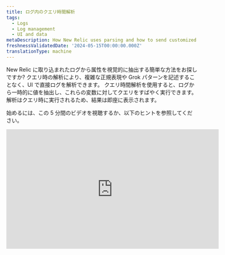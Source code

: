 ```yaml
---
title: ログ内のクエリ時間解析
tags:
  - Logs
  - Log management
  - UI and data
metaDescription: How New Relic uses parsing and how to send customized log data.
freshnessValidatedDate: '2024-05-15T00:00:00.000Z'
translationType: machine
---
```


New Relic に取り込まれたログから属性を視覚的に抽出する簡単な方法をお探しですか? クエリ時の解析により、複雑な正規表現や Grok パターンを記述することなく、UI で直接ログを解析できます。 クエリ時間解析を使用すると、ログから一時的に値を抽出し、これらの変数に対してクエリをすばやく実行できます。 解析はクエリ時に実行されるため、結果は即座に表示されます。

始めるには、この 5 分間のビデオを視聴するか、以下のヒントを参照してください。

<iframe
  width="560"
  height="315"
  src="https://www.youtube.com/embed/tvK6MlkvD6Y?si=Vj4zadiAH1OG_wMy"
  title="YouTube video player"
  frameborder="0"
  allow="accelerometer; autoplay; clipboard-write; encrypted-media; gyroscope; picture-in-picture; web-share"
  referrerpolicy="strict-origin-when-cross-origin"
  allowfullscreen
/>

## クエリ時解析と取り込み解析の違い [#differences]

どちらのタイプの解析でもログのクエリが容易になりますが、いくつかの重要な違いがあります。

* **取り込み解析:**[ログ取り込み](/docs/logs/ui-data/parsing/)中の解析では、Grok または正規表現 (またはその両方) を使用して解析ルールを作成します。 ログ レコードが New Relic に取り込まれると、解析ルールが適用され、ログ データとともに NRDB に保存される永続的な属性が作成されます。 これらの属性により、ログ データのクエリが容易になります。
* **クエリ時解析:**取り込み解析とは対照的に、クエリ時解析では、クエリ変数として使用される一時的な属性を作成できます。 その後、これらの変数を NRQL クエリで使用して、ログ テーブルにデータを入力できます。 UI で選択を行うと、クエリが自動的に作成されます。

両方の解析アプローチを組み合わせて使用することもできます。 以下の表を確認して、クエリ時間解析が適切かどうかを判断してください。

<table>
  <thead>
    <tr>
      <th>
        説明
      </th>

      <th>
        取り込み解析
      </th>

      <th>
        クエリ時の解析
      </th>
    </tr>
  </thead>

  <tbody>
    <tr>
      <td>
        推奨される使用方法
      </td>

      <td>
        将来的にクエリできる永続的な属性を作成するのに最適
      </td>

      <td>
        永続的ではない属性に対するクイッククエリを実行するのに最適
      </td>
    </tr>

    <tr>
      <td>
        解析言語
      </td>

      <td>
        Grokパターンと正規表現を作成します
      </td>

      <td>
        New RelicはNRQL [aparse](/docs/nrql/nrql-syntax-clauses-functions/#func-aparse)関数を使用してクエリを作成します
      </td>
    </tr>

    <tr>
      <td>
        タイミング
      </td>

      <td>
        摂取時に適用
      </td>

      <td>
        クエリを実行するときに適用されます
      </td>
    </tr>

    <tr>
      <td>
        結果
      </td>

      <td>
        保存されたログに永続的な変更を加える
      </td>

      <td>
        UI のログを一時的に変更します
      </td>
    </tr>

    <tr>
      <td>
        ライブテールログ
      </td>

      <td>
        ライブテールログには、取り込み解析から抽出された値が含まれます。
      </td>

      <td>
        ライブテールログには、クエリ時間解析から抽出された値は含ま**れません。**
      </td>
    </tr>

    <tr>
      <td>
        エクスポートされたログ
      </td>

      <td>
        エクスポートされたログには、取り込み解析から抽出された値が含まれます。
      </td>

      <td>
        エクスポートされたログには、クエリ時間解析から抽出された値は含まれ**ません。**
      </td>
    </tr>

    <tr>
      <td>
        属性の数
      </td>

      <td>
        取り込み時に最大[255 個の属性](/docs/logs/log-api/log-event-data/#events)が使用可能です (取り込み時に解析できる実際の属性数はログの性質によって異なります)
      </td>

      <td>
        クエリ時間解析では、すべてのルールにわたって最大32個の一時属性を解析できます。
      </td>
    </tr>
  </tbody>
</table>

## クエリ時間解析ルールを作成する方法 [#how-to]

クエリ時間解析ルールを作成するためのガイドを次に示します。 この例では、 `message`プロパティからログレベルとスクリプト メッセージの値を抽出する方法を示します。

<Steps>
  <Step>
    #### 解析する属性値を選択 [#select-attribute]

    解析する属性値を選択することで、クエリ時間解析ルールの作成を開始できます。

    1. ログ テーブルまたは**Log details**\[ログの詳細]ビューで、抽出する値を含むアンカー文字列を強調表示します。 この場合は、 `level=info msg="Running script"`強調表示します。 ログ テーブルでは次のようになります。<img title="Screenshot showing a highlighted section of a log" alt="Screenshot showing a highlighted section of a log" src="/images/logs_screenshot-crop_example-log-record-to-highlight.webp"/>

       次の点に注意してください。

       * 強調表示されたテキストには、抽出する値と、抽出された値の場所を識別するのに役立つ周囲の文字列を含める必要があります。
       * 最初のアンカー文字列が元の属性値の中間にある場合は、抽出する値の前後に少なくとも 1 文字を含めます。
       * 属性値全体を強調表示する場合は、抽出する値の前後の文字を気にする必要はありません。
       * 解析する BLOB 値を強調表示することはできません。

    2. **Create query time parsing rule** \[クエリ時間解析ルールの作成]オプションをクリックします。

       **Log table**\[ログテーブル]:<img title="Screenshot showing how you can begin with the logs table UI" alt="Screenshot showing how you can begin with the logs table UI" src="/images/logs_screenshot-full_logs-table-entry-point.webp"/>

       **Log details view**\[ログ詳細ビュー]:<img title="Screenshot showing how you can start creating rules in the logs detail view" alt="Screenshot showing how you can start creating rules in the logs detail view." src="/images/logs_screenshot-full_logs-detail-entry-point.webp"/>
  </Step>

  <Step>
    #### 値を強調表示して抽出する [#highlight-extractl]

    **Create query time parsing rule** \[クエリ時間解析ルールの作成]をクリックすると、解析対象として選択した文字列がエディターに表示されます。

    <img
      title="Screenshot showing the opening screen of the query editor"
      alt="Screenshot showing the opening screen of the query editor"
      src="/images/logs_screenshot-full_open-query-time-parsing-editor.webp"
    />

    値を抽出するには:

    1. 文字列内で、抽出する値を強調表示します ( [「値を抽出するためのヒント](#extract-tips)」を参照)。

    2. **Parse as**\[解析対象]で、クエリ変数として使用されるこの一時属性の名前を入力します。

       <img
         title="Screenshot showing how to extract values in the parser rule"
         alt="Screenshot showing how to extract values in the parser rule"
         src="/images/logs_screenshot-crop_extract-values-in-parser-rule.webp"
       />

    3. **Save** \[保存] をクリックすると、強調表示した値が作成した変数に置き換えられます。

       <CollapserGroup>
         <Collapser
           id="extract-tips"
           title="値を抽出するためのヒント"
         >
           値を抽出するときは、次の点に注意してください。

           * ルール内で複数の値を抽出できます。

           * 互いに直接隣接する値を抽出する**ことはできません**。 抽出された値の間には少なくとも 1 文字 (スペースを含む) が必要です。

           * アンカー文字列が元の属性値の途中から**始まる**場合、最初の文字を抽出することはできません。

             * 例`level=info msg="Running script"`を使用すると、完全な単語`level`を抽出できず、 `evel`のみが抽出されます。
             * 単語`level`を抽出するには、単語`level`の前の文字をアンカー文字列に含める必要があります。

           * アンカー文字列が元の属性値の途中で**終了する**場合、最後の文字を抽出することはできません。

             * 例`level=info msg="Running script"`を使用すると、最後の二重引用符を抽出できません。
             * 最後の二重引用符を抽出するには、二重引用符の後の文字をアンカー文字列に含める必要があります。

           * クエリ時間解析の変数名として、次の予約語を使用しないように注意してください。

             * `appId`
             * `endTimestamp`
             * `eventType`
             * `logs.accountId`
             * `logs.hashId`
             * `messageId`
             * `message_id`
             * `metricName`
             * `metricTimesliceName`
             * `newrelic.timeslice.value`
             * `timestamp`
             * `timestampSeconds`
             * `timestampMillis`
             * `nr.`または `newrelic`

           * 抽出された値に、解析中の属性と同じ名前を付けることはできません。 たとえば、メッセージ属性のクエリ時間解析ルールを作成する場合、抽出された値に message という名前を付けることはできません。

             * 抽出された値の名前は、すべてのクエリ時間解析ルールにわたって一意である必要があります。
             * 抽出された値にログ内の既存の属性と同じ名前が付けられている場合、その列のログ テーブルの結果には、取り込みからのデータとクエリ時間解析ルールからのデータが表示されます。
         </Collapser>
       </CollapserGroup>
  </Step>

  <Step>
    #### クエリ時間解析ルールの作成を完了します [#finish-rule]

    値を選択したら、次の手順を実行します。

    1. エディターで、選択したログにルールがどのように適用されるかを示すテーブルのプレビューを確認します。

       <img
         title="Screenshot showing how the editor shows a preview of the rule"
         alt="Screenshot showing how the editor shows a preview of the rule"
         src="/images/logs_screenshot-crop_editor-shows-parsed-data-preview.webp"
       />

    2. ログを取得するクエリで使用されるNRQL関数に興味がある場合は、**Query** \[クエリ]をクリックします。

       <img
         title="Screenshot showing the query behind the parsing rule"
         alt="Screenshot showng the query behind the parsing rule"
         src="/images/logs_screenshot-crop_nrql-behind-query-rule.webp"
       />

       <figcaption>
         選択した属性から値を検索して抽出するために使用されるパターン文字列は、値が抽出されるたびに更新されます。
       </figcaption>

    3. ルールを作成する前に変数の名前を変更する必要がある場合は、名前をクリックして新しい名前を入力し、 **Save**\[保存]をクリックします。 削除したい変数をクリックし、 **Delete**\[削除]をクリックすることでも変数を削除できます。<img title="Screenshot showing where you can delete values" alt="Screenshot showing where you can delete values" src="/images/logs_screenshot-crop_delete-query-time-rule.webp"/>

       <figcaption>
         変数をクリックすると、編集または削除できます。
       </figcaption>

    4. 変数名の確認と編集が完了したら、 **Create rule** \[ルールの作成を]クリックしてルールの作成を完了します。

       **Log details** \[ログ詳細]ビューからクエリ時間解析ルールの作成を開始した場合は、ログ テーブルの結果を確認するためにそのビューを閉じる必要があります。

       **Log details**\[ログの詳細]<img title="Screenshot showing how you can see your newly extracted values in the log details view" alt="Screenshot showing how you can see your newly extracted values in the log details view" src="/images/logs_screenshot-full_view-results-in-log-details-view.webp"/>

       <figcaption>
         新しく抽出された値を表示したら、**Log details** \[ログの詳細]ビューを閉じます。
       </figcaption>

       **Log table**\[ログテーブル]<img title="Screenshot showing the final results after you create the rules" alt="Screenshot showing the final results after you create the rules" src="/images/logs_screenshot-full_log-table-results.webp"/>

       <figcaption>
         ログ テーブルは自動的に更新され、生成されたクエリを適用してログを解析します。
       </figcaption>
  </Step>
</Steps>

## ルールを管理する [#manage-rules]

ルールは一時的なものであり、現在のユーザー セッションに適用されますが、セッション中にさまざまなタスクを実行することもできます。

<CollapserGroup>
  <Collapser
    id="edit-and-delete-rules"
    title="ルールの編集と削除"
  >
    ログ テーブルの上にある**Manage parsing rules** \[解析ルールの管理] をクリックすると、ルールを編集または削除できます。 これらのルールは、ログ ビュー内の現在のユーザー セッションに保存されます。

    <img
      title="Screenshot showing the rules manager"
      alt="Screenshot showing the rules manager"
      src="/images/logs_screenshot-crop_rule-manager.webp"
    />

    <figcaption>
      クエリ時間解析ルールを表示、編集、削除します。
    </figcaption>
  </Collapser>

  <Collapser
    id="save-parsing-rules"
    title="解析ルールを保存する"
  >
    ログの外部に移動すると、クエリ時の解析ルールが失われます。 ルールを保持したい場合は、[保存済みビュー](/docs/logs/ui-data/use-logs-ui/#saved-views)に保存できます。 これにより、将来のセッションでそれらを読み込むことができます。
  </Collapser>

  <Collapser
    id="share-rules"
    title="クエリ時間の解析ルールを共有する"
  >
    クエリ時間解析ルールを同僚と共有する場合は、UI の右上にあるパーマリンク ボタンを使用します。

    同僚とパーマリンクを共有し、同僚がルールを追加した場合、その変更は初期ルールのセットには影響しません。
  </Collapser>

  <Collapser
    id="create-alerts-from-queries"
    title="ログクエリからアラートを作成する"
  >
    クエリ時間解析ルールを作成したら、検索バーの他の属性と同様に、クエリでこれらのルールの変数を使用できます。 クエリ時間解析から変数を検索したら、\[アラート] ボタンをクリックしてこの変数の集計を作成できます。

    <img
      title="Screenshot showing an example of the query time search bar"
      alt="Screenshot showing an example of the query time search bar"
      src="/images/logs_screenshot-full_query-time-search-bar.webp"
    />

    <figcaption>
      抽出した値に対してクエリを実行し、これらの値の合計を作成できます。
    </figcaption>

    <img
      title="Screenshot showing the alert query builder"
      alt="Screenshot showing the alert query builder"
      src="/images/logs_screenshot-crop_alert-query-builder.webp"
    />

    <figcaption>
      クエリ時間の解析から抽出された値の集計を作成します。
    </figcaption>
  </Collapser>

  <Collapser
    id="remove-readd-columns"
    title="列を削除して再度追加する"
  >
    クエリ時間解析からの変数は、列としてログ テーブルに自動的に追加されます。 ログ テーブルの上にある**Add column** \[列の追加]をクリックすると、これらのクエリ時間解析列を追加および削除できます。 表示する列を取得したら、 **Add to dashboard** \[ダッシュボードに追加]をクリックして、クエリ時間解析からの列をダッシュボードに含めることもできます。
  </Collapser>

  <Collapser
    id="inspect-queries"
    title="ログの背後にあるクエリを表示する"
  >
    実行中のクエリ全体を表示するには、ページ上部の**NRQL**をクリックします。 クエリ時にログを解析するために`aparse`関数がどのように使用されるかを確認できます。

    <img
      title="Screenshot showing the query behind the parsing rule"
      alt="Screenshot showing the query behind the parsing rule"
      src="/images/logs_screenshot-crop_query-behind-parsing-rule.webp"
    />

    <figcaption>
      クエリ時間解析で値を抽出するために使用される完全な NRQL クエリを参照してください。
    </figcaption>
  </Collapser>

  <Collapser
    id="view-query-attributes"
    title="クエリ属性を表示する"
  >
    **Attributes** \[属性]ビューを使用すると、クエリ時の解析から変数を確認し、これらの変数の特定の値でフィルタリングできます。

    <img
      title="Screenshot showing the parsing attributes view"
      alt="Screenshot showing the parsing attributes view"
      src="/images/logs_screenshot-crop_parsing-attributes-view.webp"
    />

    <figcaption>
      **Attributes** \[属性]ビューでは、クエリ時の解析から抽出された値を検索します。
    </figcaption>
  </Collapser>
</CollapserGroup>
